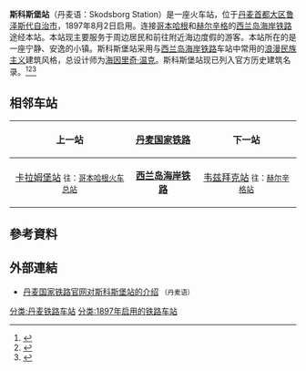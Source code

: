 {{Expand language|da}}{{Infobox station
| name = 斯科斯堡站
| native_name = Skodsborg Station
| type = [[火车站|火车站]]
| style = STL
| image = Skodsborg Station 2.jpg
| image_caption = 从轨道一侧拍摄的车站主楼
| address = {{DEN}} [[首都大区|首都大区]] [[鲁泽斯代自治市|鲁泽斯代自治市]] {{link-da|斯科斯堡镇|Skodsborg}}（2942）越橘沼泽街4号
| coordinates = {{coord|55|49|25|N|12|34|18|E|region:DK|display=inline,title}}
| operator = [[丹麦国家铁路|丹麦国家铁路]]
| line = [[西兰岛海岸铁路|西兰岛海岸铁路]]
| platforms = 两座[[侧式站台|侧式站台]]
| tracks = 2条
| bus_routes = 194路<br>388路<br>40E路
| structure = [[地面车站|地面车站]]
| opened = 1897年8月2日
| architect = [[海因里奇·温克|海因里奇·温克]]
| architectural_style = [[浪漫民族主义|浪漫民族主义]]建筑风格
| code = Så
| zone = 50/60
}}
'''斯科斯堡站'''（丹麦语：Skodsborg Station）是一座火车站，位于[[丹麦|丹麦]][[首都大区|首都大区]][[鲁泽斯代自治市|鲁泽斯代自治市]]{{link-da|斯科斯堡镇|Skodsborg}}，1897年8月2日启用。连接[[哥本哈根|哥本哈根]]和[[赫尔辛格|赫尔辛格]]的[[西兰岛海岸铁路|西兰岛海岸铁路]]途经本站。本站现主要服务于周边居民和前往附近海边度假的游客。本站所在的{{link-da|斯科斯堡|Skodsborg}}是一座宁静、安逸的小镇。斯科斯堡站采用与[[西兰岛海岸铁路|西兰岛海岸铁路]]车站中常用的[[浪漫民族主义|浪漫民族主义]]建筑风格，总设计师为[[海因里奇·温克|海因里奇·温克]]。斯科斯堡站现已列入官方历史建筑名录。<ref>{{cite web|title=Sag: Skodsborg Station|url=https://www.kulturarv.dk/fbb/sagvis.pub?sag=4796558|accessdate=2013-05-11|publisher=Kulturstyrelsen|language=da|archive-date=2016-03-03|archive-url=https://web.archive.org/web/20160303231938/https://www.kulturarv.dk/fbb/sagvis.pub?sag=4796558|dead-url=no}}</ref><ref>{{Cite web|title=Skodsborg St.|url=https://www.google.com.hk/maps/place/Skodsborg+St./@55.8237305,12.5712258,209m/data=!3m1!1e3!4m13!1m7!3m6!1s0x46524c16befa2a27:0x4d3c9af6d7de5c56!2z5Li56bqm5pav56eR5pav5aCh6YKu5pS_57yW56CBOiAyOTQy!3b1!8m2!3d55.82703!4d12.5737189!3m4!1s0x46524c0608b2db3f:0x2ef0bc861d8f2ac3!8m2!3d55.8235309!4d12.5712904|accessdate=2021-02-21|work=谷歌地图|language=zh-CN}}</ref><ref>{{Cite web|title=Skodsborg Station (Så)|url=https://danskejernbaner.dk/vis.station.php?FORLOEB_ID=1064&content=Skodsborg+Station+(S%C3%A5)|accessdate=2021-02-21|work=danskejernbaner.dk|language=da|archive-date=2021-01-22|archive-url=https://web.archive.org/web/20210122002911/https://danskejernbaner.dk/vis.station.php?FORLOEB_ID=1064&content=Skodsborg+Station+(S%C3%A5)|dead-url=no}}</ref>

 





== 相邻车站 ==
{| class="wikitable"
!上一站
![[丹麦国家铁路|丹麦国家铁路]]
!下一站
|-
| align="center" |[[卡拉姆堡站|卡拉姆堡站]]
<small>往：[[哥本哈根火车总站|哥本哈根火车总站]]</small>
| align="center" |'''[[西兰岛海岸铁路|西兰岛海岸铁路]]'''
| align="center" |[[韦兹拜克站|韦兹拜克站]]
<small>往：[[赫尔辛格站|赫尔辛格站]]</small>
|}



== 參考資料 ==
{{Reflist|2}}


== 外部連結 ==
*[https://www.dsb.dk/kundeservice/stationer/skodsborg/ 丹麦国家铁路官网对斯科斯堡站的介绍] {{Wayback|url=https://www.dsb.dk/kundeservice/stationer/skodsborg/ |date=20190713183819 }}<small>（丹麦语）</small>
{{commonscat}}
[[分类:丹麦铁路车站|分类:丹麦铁路车站]]
[[分类:1897年启用的铁路车站|分类:1897年启用的铁路车站]]
